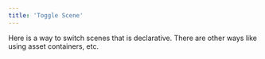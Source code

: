 ```yaml
---
title: 'Toggle Scene'
---
```


Here is a way to switch scenes that is declarative. There are other ways like
using asset containers, etc.

<code src="./ToggleScene.tsx" />
